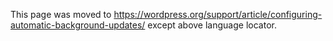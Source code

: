 {{Languages|
{{en|Configuring_Automatic_Background_Updates}}
{{de|Automatische Hintergrund Updates einstellen}}
{{fr|Configurer_les_Mises_à_Jour_Automatiques_en_Coulisses}}
{{it|Configurare_gli_aggiornamenti_automatici}}
{{ja|自動バックグラウンド更新の設定}}
{{es|Configurando_actualizaciones_automaticas}}
}}
This page was moved to https://wordpress.org/support/article/configuring-automatic-background-updates/ except above language locator.
<!--
== Update Types ==

Automatic background updates were introduced in [[Version_3.7|WordPress 3.7]] in an effort to promote better security, and to streamline the update experience overall. By default, only minor releases – such as for maintenance and security purposes – and translation file updates are enabled on most sites. In special cases, plugins and themes may be updated.

In WordPress, there are four types of automatic background updates:
# Core updates
# Plugin updates
# Theme updates
# Translation file updates

=== Core Updates ===

Core updates are subdivided into three types:
# Core development updates, known as the "bleeding edge"
# Minor core updates, such as maintenance and security releases
# Major core release updates

By default, every site has automatic updates enabled for minor core releases and translation files. Sites already running a development version also have automatic updates to further development versions enabled by default.

== Update Configuration ==

Automatic updates can be configured using one of two methods: defining constants in <tt>wp-config.php</tt>, or adding filters using a Plugin.

=== Configuration via <tt>wp-config.php</tt> ===

Using <tt>wp-config.php</tt>, automatic updates can be disabled completely, and core updates can be disabled or configured based on update type.

==== Constant to Disable All Updates ====

The core developers made a conscious decision to enable automatic updates for minor releases and translation files out of the box. Going forward, this will be one of the best ways to guarantee your site stays up to date and secure and, as such, disabling these updates is strongly discouraged.

To completely disable all types of automatic updates, core or otherwise, add the following to your wp-config.php file:

<pre>define( 'AUTOMATIC_UPDATER_DISABLED', true );</pre>

==== Constant to Configure Core Updates ====

To enable automatic updates for major releases or development purposes, the place to start is with the <tt>WP_AUTO_UPDATE_CORE</tt> constant. Defining this constant one of three ways allows you to blanket-enable, or blanket-disable several types of core updates at once.

<pre>define( 'WP_AUTO_UPDATE_CORE', true );</pre>

<tt>WP_AUTO_UPDATE_CORE</tt> can be defined with one of three values, each producing a different behavior:
* Value of <tt>true</tt> – Development, minor, and major updates are all <strong>enabled</strong>
* Value of <tt>false</tt> – Development, minor, and major updates are all <strong>disabled</strong>
* Value of <tt>'minor'</tt> – Minor updates are <strong>enabled</strong>, development, and major updates are <strong>disabled</strong>

Note that only sites already running a development version will receive development updates.

For development sites, the default value of <tt>WP_AUTO_UPDATE_CORE</tt> is <tt>true</tt>. For other sites sites, the default value of <tt>WP_AUTO_UPDATE_CORE</tt> is <tt>minor</tt>.

=== Configuration via Filters ===

Using filters allows for fine-tuned control of automatic updates.

The best place to put these filters is in a [[Must Use Plugins|must-use plugin]].

Do <em>not</em> add <tt>add_filter()</tt> calls directly in <tt>wp-config.php</tt>. WordPress isn't fully loaded and can cause conflicts with other applications such as WP-CLI.

==== Disabling All Updates Via Filter ====

You can also disable all automatic updates using the following filter:

<pre>add_filter( 'automatic_updater_disabled', '__return_true' );</pre>

==== Core Updates via Filter ====

To enable all core-type updates only, use the following filter:

<pre>add_filter( 'auto_update_core', '__return_true' );</pre>

But let's say rather than enabling or disabling all three types of core updates, you want to selectively enable or disable them. That's where the <tt>allow_dev_auto_core_updates</tt>, <tt>allow_minor_auto_core_updates</tt>, and <tt>allow_major_auto_core_updates</tt> filters come in.

There are two shorthand functions built into WordPress that will allow you to enable or disable specific types of core updates with single lines of code. They are [[Function_Reference/__return_true|__return_true]] and [[Function_Reference/__return_false|__return_false]]. Here are some example filters:

To specifically <em>enable</em> them individually (for disabling, use <strong>false</strong> instead of <strong>true</strong>):
<pre>
add_filter( 'allow_dev_auto_core_updates', '__return_true' );           // Enable development updates 
add_filter( 'allow_minor_auto_core_updates', '__return_true' );         // Enable minor updates
add_filter( 'allow_major_auto_core_updates', '__return_true' );         // Enable major updates
</pre>


For Developers: To <em>enable</em> automatic updates even if a VCS folder (.git, .hg, .svn etc) was found in the WordPress directory or any of its parent directories:
<pre>add_filter( 'automatic_updates_is_vcs_checkout', '__return_false', 1 );  </pre>

==== Plugin & Theme Updates via Filter ====

By default, automatic background updates only happen for plugins and themes in special cases, as determined by the WordPress.org API response, which is controlled by the WordPress security team for patching critical vulnerabilities. To enable or disable updates in all cases, you can leverage the <tt>auto_update_$type</tt> filter, where <tt>$type</tt> would be replaced with "plugin" or "theme".

Automatic updates for All plugins:
<pre>
add_filter( 'auto_update_plugin', '__return_true' );
</pre>

Automatic updates for All themes:
<pre>
add_filter( 'auto_update_theme', '__return_true' );
</pre>

You can use <code>__return_false</code> instead of <code>__return_true</code> to specifically disable all plugin & theme updates, even forced security pushes from the WordPress security team.

The <code>auto_update_$type</code> filters also allow for more fine-grained control, as the specific item to updated is also passed into the filter. If you wanted to enable auto-updates for specific plugins only, then you could use code like this:

<pre>
function auto_update_specific_plugins ( $update, $item ) {
    // Array of plugin slugs to always auto-update
    $plugins = array ( 
        'akismet',
        'buddypress',
    );
    if ( in_array( $item->slug, $plugins ) ) {
        return true; // Always update plugins in this array
    } else {
        return $update; // Else, use the normal API response to decide whether to update or not
    }
}
add_filter( 'auto_update_plugin', 'auto_update_specific_plugins', 10, 2 );
</pre>

==== Translation Updates via Filter ====

Automatic translation file updates are already enabled by default, the same as minor core updates.

To disable translation file updates, use the following:
<pre>add_filter( 'auto_update_translation', '__return_false' );</pre>

==== Disable Emails via Filter ====

When an automatic update either succeeds or fails, WordPress sends a notification email to the email address provided at Settings -> General from wordpress@yourdomain.com.

To disable these update notification emails, use the following filter:

 add_filter( 'auto_core_update_send_email', '__return_false' );

This filter can also be used to manipulate update emails according to email $type (success, fail, critical), update type object $core_update, or $result:

<pre>
/* @param bool   $send        Whether to send the email. Default true.
 * @param string $type        The type of email to send.
 *                            Can be one of 'success', 'fail', 'critical'.
 * @param object $core_update The update offer that was attempted.
 * @param mixed  $result      The result for the core update. Can be WP_Error.
 */
apply_filters( 'auto_core_update_send_email', true, $type, $core_update, $result );
</pre>

== Resources ==
* More examples at http://make.wordpress.org/core/2013/10/25/the-definitive-guide-to-disabling-auto-updates-in-wordpress-3-7/
* More information here: http://wordpress.stackexchange.com/questions/120081/how-do-i-configure-automatic-updates-in-wordpress-3-7
* Info about wp-cli conflict: https://github.com/wp-cli/wp-cli/issues/1310

[[Category:Installation]]
-->